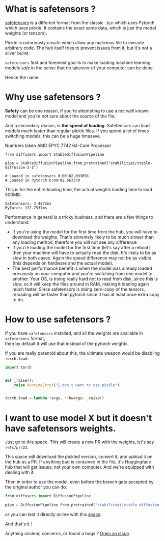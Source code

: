 # What is safetensors ? 

[safetensors](https://github.com/huggingface/safetensors) is a different format
from the classic `.bin` which uses Pytorch which uses pickle. It contains the
exact same data, which is just the model weights (or tensors).

Pickle is notoriously unsafe which allow any malicious file to execute arbitrary code.
The hub itself tries to prevent issues from it, but it's not a silver bullet.

`safetensors` first and foremost goal is to make loading machine learning models *safe*
in the sense that no takeover of your computer can be done.

Hence the name.

# Why use safetensors ?

**Safety** can be one reason, if you're attempting to use a not well known model and
you're not sure about the source of the file.

And a secondary reason, is **the speed of loading**. Safetensors can load models much faster
than regular pickle files. If you spend a lot of times switching models, this can be
a huge timesave.

Numbers taken AMD EPYC 7742 64-Core Processor 
```
from diffusers import StableDiffusionPipeline

pipe = StableDiffusionPipeline.from_pretrained("stabilityai/stable-diffusion-2-1")

# Loaded in safetensors 0:00:02.033658
# Loaded in Pytorch 0:00:02.663379
```

This is for the entire loading time, the actual weights loading time to load 500MB:

```
Safetensors: 3.4873ms
PyTorch: 172.7537ms
```

Performance in general is a tricky business, and there are a few things to understand:

- If you're using the model for the first time from the hub, you will have to download the weights.
  That's extremely likely to be much slower than any loading method, therefore you will not see any difference
- If you're loading the model for the first time (let's say after a reboot) then your machine will have to 
  actually read the disk. It's likely to be as slow in both cases. Again the speed difference may not be as visible (this depends on hardware and the actual model).
- The best performance benefit is when the model was already loaded previously on your computer and you're switching from one model to another. Your OS, is trying really hard not to read from disk, since this is slow, so it will keep the files around in RAM, making it loading again much faster. Since safetensors is doing zero-copy of the tensors, reloading will be faster than pytorch since it has at least once extra copy to do.

# How to use safetensors ?

If you have `safetensors` installed, and all the weights are available in `safetensors` format, \
then by default it will use that instead of the pytorch weights.

If you are really paranoid about this, the ultimate weapon would be disabling `torch.load`:
```python
import torch


def _raise():
    raise RuntimeError("I don't want to use pickle")


torch.load = lambda *args, **kwargs: _raise()
```

# I want to use model X but it doesn't have safetensors weights.

Just go to this [space](https://huggingface.co/spaces/diffusers/convert).
This will create a new PR with the weights, let's say `refs/pr/22`.

This space will download the pickled version, convert it, and upload it on the hub as a PR.
If anything bad is contained in the file, it's Huggingface hub that will get issues, not your own computer.
And we're equipped with dealing with it.

Then in order to use the model, even before the branch gets accepted by the original author you can do:

```python
from diffusers import DiffusionPipeline

pipe = DiffusionPipeline.from_pretrained("stabilityai/stable-diffusion-2-1", revision="refs/pr/22")
```

or you can test it directly online with this [space](https://huggingface.co/spaces/diffusers/check_pr).

And that's it !

Anything unclear, concerns, or found a bugs ? [Open an issue](https://github.com/huggingface/diffusers/issues/new/choose)

